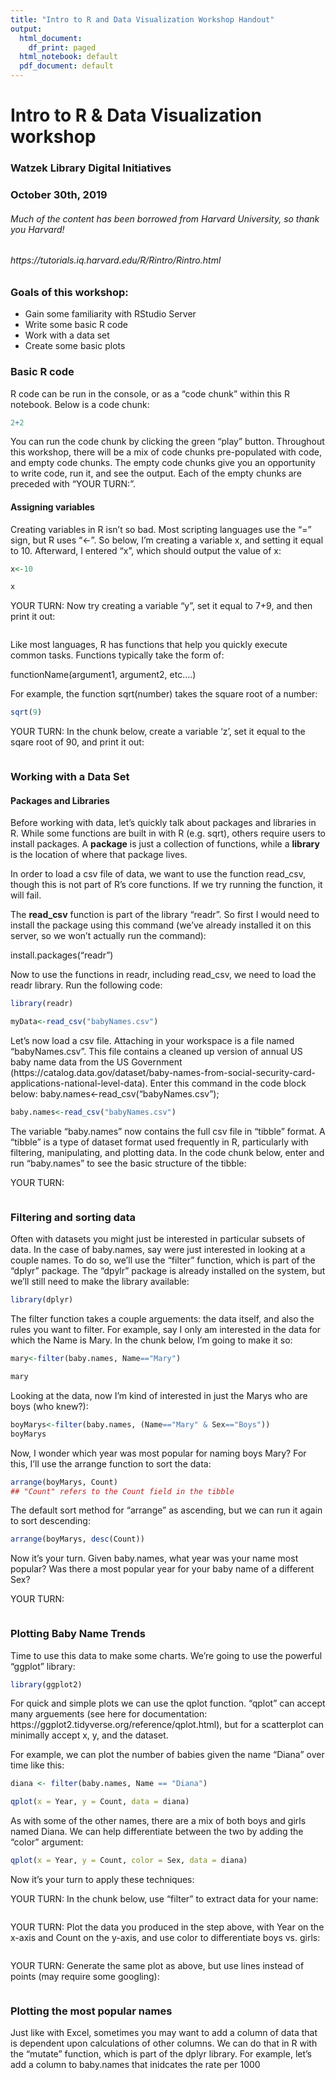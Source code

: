 ```yaml
---
title: "Intro to R and Data Visualization Workshop Handout"
output:
  html_document:
    df_print: paged
  html_notebook: default
  pdf_document: default
---
```


# Intro to R & Data Visualization workshop

### Watzek Library Digital Initiatives
### October 30th, 2019

###### Much of the content has been borrowed from Harvard University, so thank you Harvard!
###### https://tutorials.iq.harvard.edu/R/Rintro/Rintro.html

### Goals of this workshop:

* Gain some familiarity with RStudio Server
* Write some basic R code
* Work with a data set
* Create some basic plots


### Basic R code

R code can be run in the console, or as a "code chunk" within this R notebook. Below is a code chunk:

```r
2+2
```

You can run the code chunk by clicking the green "play" button. Throughout this workshop, there will be a mix of code chunks pre-populated with code, and empty code chunks. The empty code chunks give you an opportunity to write code, run it, and see the output. Each of the empty chunks are preceded with "YOUR TURN:".

#### Assigning variables

Creating variables in R isn't so bad. Most scripting languages use the "=" sign, but R uses "<-". So below, I'm creating a variable x, and setting it equal to 10. Afterward, I entered "x", which should output the value of x:

```r
x<-10

x
```


YOUR TURN:
Now try creating a variable "y", set it equal to 7+9, and then print it out:
```r


```

Like most languages, R has functions that help you quickly execute common tasks. Functions typically take the form of:

functionName(argument1, argument2, etc....)

For example, the function sqrt(number) takes the square root of a number:

```r
sqrt(9)
```

YOUR TURN:
In the chunk below, create a variable 'z', set it equal to the sqare root of 90, and print it out:
```r


```


### Working with a Data Set

#### Packages and Libraries

Before working with data, let's quickly talk about packages and libraries in R. While some functions are built in with R (e.g. sqrt), others require users to install packages. A **package** is just a collection of functions, while a **library** is the location of where that package lives.  


In order to load a csv file of data, we want to use the function read_csv, though this is not part of R's core functions. If we try running the function, it will fail. 

The **read_csv** function is part of the library "readr". So first I would need to install the package using this command (we've already installed it on this server, so we won't actually run the command):

install.packages("readr")

Now to use the functions in readr, including read_csv, we need to load the readr library. Run the following code:
```r
library(readr)
```

```r
myData<-read_csv("babyNames.csv")
```


Let's now load a csv file. Attaching in your workspace is a file named "babyNames.csv". This file contains a cleaned up version of annual US baby name data from the US Government (https://catalog.data.gov/dataset/baby-names-from-social-security-card-applications-national-level-data). 
Enter this command in the code block below:
baby.names<-read_csv("babyNames.csv");

```r
baby.names<-read_csv("babyNames.csv")
```

The variable "baby.names" now contains the full csv file in "tibble" format. A "tibble" is a type of dataset format used frequently in R, particularly with filtering, manipulating, and plotting data. In the code chunk below, enter and run "baby.names" to see the basic structure of the tibble:

YOUR TURN:
```r

```

### Filtering and sorting data

Often with datasets you might just be interested in particular subsets of data. In the case of baby.names, say were just interested in looking at a couple names. To do so, we'll use the "filter" function, which is part of the "dplyr" package. The "dpylr" package is already installed on the system, but we'll still need to make the library available:

```r
library(dplyr)
```

The filter function takes a couple arguements: the data itself, and also the rules you want to filter. For example, say I only am interested in the data for which the Name is Mary. In the chunk below, I'm going to make it so:

```r
mary<-filter(baby.names, Name=="Mary")

mary

```

Looking at the data, now I'm kind of interested in just the Marys who are boys (who knew?):

```r
boyMarys<-filter(baby.names, (Name=="Mary" & Sex=="Boys"))
boyMarys
```

Now, I wonder which year was most popular for naming boys Mary? For this, I'll use the arrange function to sort the data:

```r
arrange(boyMarys, Count)
## "Count" refers to the Count field in the tibble

```


The default sort method for "arrange" as ascending, but we can run it again to sort descending:

```r
arrange(boyMarys, desc(Count))

```


Now it's your turn. Given baby.names, what year was your name most popular? Was there a most popular year for your baby name of a different Sex?


YOUR TURN:
```r





```


### Plotting Baby Name Trends

Time to use this data to make some charts. We're going to use the powerful "ggplot" library:

```r
library(ggplot2)
```

For quick and simple plots we can use the qplot function. "qplot" can accept many arguements (see here for documentation: https://ggplot2.tidyverse.org/reference/qplot.html), but for a scatterplot can minimally accept x, y, and the dataset.

For example, we can plot the number of babies given the name “Diana” over time like this:

```r
diana <- filter(baby.names, Name == "Diana")

qplot(x = Year, y = Count, data = diana)

```


As with some of the other names, there are a mix of both boys and girls named Diana. We can help differentiate between the two by adding the "color" argument:

```r
qplot(x = Year, y = Count, color = Sex, data = diana)

```


Now it's your turn to apply these techniques:


YOUR TURN:
In the chunk below, use "filter" to extract data for your name:
```r

```

YOUR TURN:
Plot the data you produced in the step above, with Year on the x-axis and Count on the y-axis, and use color to differentiate boys vs. girls:
```r


```


YOUR TURN:
Generate the same plot as above, but use lines instead of points (may require some googling):
```r

```


### Plotting the most popular names

Just like with Excel, sometimes you may want to add a column of data that is dependent upon calculations of other columns. We can do that in R with the "mutate" function, which is part of the dplyr library. For example, let's add a column to baby.names that inidcates the rate per 1000 



